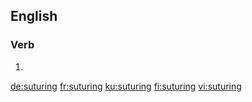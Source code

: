 ==English==

===Verb===
{{head|en|present participle}}

# {{present participle of|suture|lang=en|nocat=1}}

[[de:suturing]]
[[fr:suturing]]
[[ku:suturing]]
[[fi:suturing]]
[[vi:suturing]]